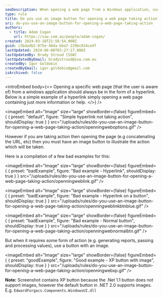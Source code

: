 ```yaml
---
seoDescription: When opening a web page from a Windows application, use a hyperlink unless taking specific action, then an image button illustrates the action taken.
type: rule
title: Do you use an image button for opening a web page taking action?
uri: do-you-use-an-image-button-for-opening-a-web-page-taking-action
authors:
  - title: Adam Cogan
    url: https://ssw.com.au/people/adam-cogan/
created: 2024-03-18T21:58:54.000Z
guid: c5bdadb2-075e-48da-bba7-229bc034ce4f
lastUpdated: 2024-06-08T03:27:17.000Z
lastUpdatedBy: Brady Stroud [SSW]
lastUpdatedByEmail: bradystroud@ssw.com.au
createdBy: Igor Goldobin
createdByEmail: igor.goldobin@gmail.com
isArchived: false
---
```


<introEmbed
  body={<>
Opening a specific web page (that the user is aware of) from a windows application should always be in the form of a hyperlink. Below is a simple example of a hyperlink simply opening a web page containing just more information or help.
  </>}
/>

<imageEmbed
  alt="Image"
  size="large"
  showBorder={false}
  figureEmbed={ {
    preset: "default",
    figure: "Simple hyperlink not taking action",
    shouldDisplay: true
  } }
  src="/uploads/rules/do-you-use-an-image-button-for-opening-a-web-page-taking-action/openningweboptions.gif"
/>

However if you are taking action then opening the page (e.g concatenating the URL, etc) then you must have an image button to illustrate the action which will be taken.

Here is a compilation of a few bad examples for this:

<imageEmbed
  alt="Image"
  size="large"
  showBorder={false}
  figureEmbed={ {
    preset: "badExample",
    figure: "Bad example - Hyperlink",
    shouldDisplay: true
  } }
  src="/uploads/rules/do-you-use-an-image-button-for-opening-a-web-page-taking-action/openningweblink.gif"
/>

<imageEmbed
  alt="Image"
  size="large"
  showBorder={false}
  figureEmbed={ {
    preset: "badExample",
    figure: "Bad example - Hyperlink on a button",
    shouldDisplay: true
  } }
  src="/uploads/rules/do-you-use-an-image-button-for-opening-a-web-page-taking-action/openningweblinkbtnblue.gif"
/>

<imageEmbed
  alt="Image"
  size="large"
  showBorder={false}
  figureEmbed={ {
    preset: "badExample",
    figure: "Bad example - Normal button",
    shouldDisplay: true
  } }
  src="/uploads/rules/do-you-use-an-image-button-for-opening-a-web-page-taking-action/openningwebnormalbtn.gif"
/>

But when it requires some form of action (e.g. generating reports, passing and processing values), use a button with an image.

<imageEmbed
  alt="Image"
  size="large"
  showBorder={false}
  figureEmbed={ {
    preset: "goodExample",
    figure: "Good example - XP button with image",
    shouldDisplay: true
  } }
  src="/uploads/rules/do-you-use-an-image-button-for-opening-a-web-page-taking-action/openningwebxp.gif"
/>

**Note:** Screenshot contains XP button because the .Net 1.1 button does not support images, however the default button in .NET 2.0 supports images. E.g. `EdwardForgacs.Components.WindowsUI.dll`
